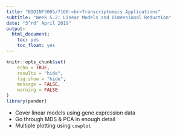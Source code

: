 ```yaml
---
title: "BIOINF3005/7160:<br>Transcriptomics Applications"
subtitle: "Week 5.2: Linear Models and Dimensional Reduction"
date: "3^rd^ April 2019"
output: 
  html_document: 
    toc: yes
    toc_float: yes
---
```


```r
knitr::opts_chunk$set(
    echo = TRUE, 
    results = "hide",
    fig.show = "hide",
    message = FALSE, 
    warning = FALSE
)
library(pander)
```


- Cover linear models using gene expression data
- Go through MDS & PCA in enough detail
- Multiple plotting using `cowplot`